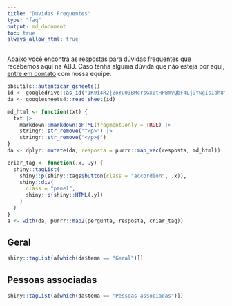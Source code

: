```yaml
---
title: "Dúvidas Frequentes"
type: "faq"
output: md_document
toc: true
always_allow_html: true
---
```


<!-- FAQ -->

Abaixo você encontra as respostas para dúvidas frequentes que recebemos aqui na ABJ. Caso tenha alguma dúvida que não esteja por aqui, [entre em contato](/contato) com nossa equipe.

```r
obsutils::autenticar_gsheets()
id <- googledrive::as_id("1K9i4R2jZoYu03BMcrsGx0tHPBmVQbF4Lj9YwgIs1bh8")
da <- googlesheets4::read_sheet(id)

md_html <- function(txt) {
  txt |>
    markdown::markdownToHTML(fragment.only = TRUE) |>
    stringr::str_remove("^<p>") |>
    stringr::str_remove("</p>$")
}
da <- dplyr::mutate(da, resposta = purrr::map_vec(resposta, md_html))

criar_tag <- function(.x, .y) {
  shiny::tagList(
    shiny::p(shiny::tags$button(class = "accordion", .x)),
    shiny::div(
      class = "panel", 
      shiny::p(shiny::HTML(.y))
    )
  )
}
a <- with(da, purrr::map2(pergunta, resposta, criar_tag))
```

<h2>Geral</h2>


```r
shiny::tagList(a[which(da$tema == "Geral")])
```

<h2>Pessoas associadas</h2>

```r
shiny::tagList(a[which(da$tema == "Pessoas associadas")])
```
